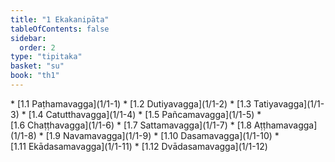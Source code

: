 ```yaml
---
title: "1 Ekakanipāta"
tableOfContents: false
sidebar:
  order: 2
type: "tipitaka"
basket: "su"
book: "th1"
---
```



<DynamicBreadcrumb />



<TableOfContents book="th1" section="1">
* [1.1 Paṭhamavagga](1/1-1)
* [1.2 Dutiyavagga](1/1-2)
* [1.3 Tatiyavagga](1/1-3)
* [1.4 Catutthavagga](1/1-4)
* [1.5 Pañcamavagga](1/1-5)
* [1.6 Chaṭṭhavagga](1/1-6)
* [1.7 Sattamavagga](1/1-7)
* [1.8 Aṭṭhamavagga](1/1-8)
* [1.9 Navamavagga](1/1-9)
* [1.10 Dasamavagga](1/1-10)
* [1.11 Ekādasamavagga](1/1-11)
* [1.12 Dvādasamavagga](1/1-12)
</TableOfContents>